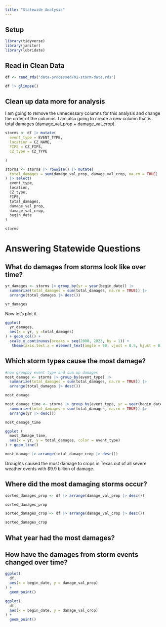 ```yaml
---
title: "Statewide Analysis"
---
```


## Setup

```r
library(tidyverse)
library(janitor)
library(lubridate)
```


## Read in Clean Data

```r
df <- read_rds("data-processed/01-storm-data.rds")

df |> glimpse()

```

## Clean up data more for analysis
I am going to remove the unnecessary columns for this analysis and change the order of the columns. I am also going to create a new column that is total damages (damage_val_prop + damage_val_crop).

```r
storms <- df |> mutate(
  event_type = EVENT_TYPE,
  location = CZ_NAME,
  FIPS = CZ_FIPS,
  CZ_type = CZ_TYPE

)

storms <- storms |> rowwise() |> mutate(
  total_damages = sum(damage_val_prop, damage_val_crop, na.rm = TRUE)
) |> select(
  event_type,
  location,
  CZ_type,
  FIPS,
  total_damages,
  damage_val_prop,
  damage_val_crop,
  begin_date
)

storms

```


# Answering Statewide Questions

## What do damages from storms look like over time?

```r
yr_damages <- storms |> group_by(yr = year(begin_date)) |> 
  summarize(total_damages = sum(total_damages, na.rm = TRUE)) |> 
  arrange(total_damages |> desc())

yr_damages
```

Now let's plot it.

```r
ggplot(
  yr_damages,
  aes(x = yr, y =total_damages)
) + geom_col() +
  scale_x_continuous(breaks = seq(2000, 2023, by = 1)) +
   theme(axis.text.x = element_text(angle = 90, vjust = 0.5, hjust = 0.5))
```

## Which storm types cause the most damage?


```r
#now groupby event type and sum up damages
most_damage <- storms |> group_by(event_type) |> 
  summarize(total_damages = sum(total_damages, na.rm = TRUE)) |> 
  arrange(total_damages |> desc())

most_damage
```

```r
most_damage_time <- storms |> group_by(event_type, yr = year(begin_date)) |> 
  summarize(total_damages = sum(total_damages, na.rm = TRUE)) |> 
  arrange(yr |> desc())

most_damage_time
```

```r
ggplot (
  most_damage_time,
  aes(x = yr, y = total_damages, color = event_type)
) + geom_line()
```












```r
most_damage |> arrange(total_damage_crop |> desc())
```

Droughts caused the most damage to crops in Texas out of all severe weather events with $9.9 billion of damage.

## Where did the most damaging storms occur?

```r
sorted_damages_prop <- df |> arrange(damage_val_prop |> desc())

sorted_damages_prop
```

```r
sorted_damages_crop <- df |> arrange(damage_val_crop |> desc())

sorted_damages_crop
```

## What year had the most damages?



## How have the damages from storm events changed over time?

```r
ggplot(
  df,
  aes(x = begin_date, y = damage_val_prop)
) +
  geom_point()
```


```r
ggplot(
  df,
  aes(x = begin_date, y = damage_val_crop)
) +
  geom_point()
```

